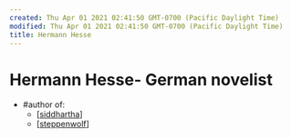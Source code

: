```yaml
---
created: Thu Apr 01 2021 02:41:50 GMT-0700 (Pacific Daylight Time)
modified: Thu Apr 01 2021 02:41:50 GMT-0700 (Pacific Daylight Time)
title: Hermann Hesse
---
```

# Hermann Hesse- German novelist
- #author of:
    - [[siddhartha]]
    - [[steppenwolf]]

[//begin]: # "Autogenerated link references for markdown compatibility"
[siddhartha]: siddhartha "Siddhartha"
[steppenwolf]: steppenwolf "Steppenwolf"
[//end]: # "Autogenerated link references"